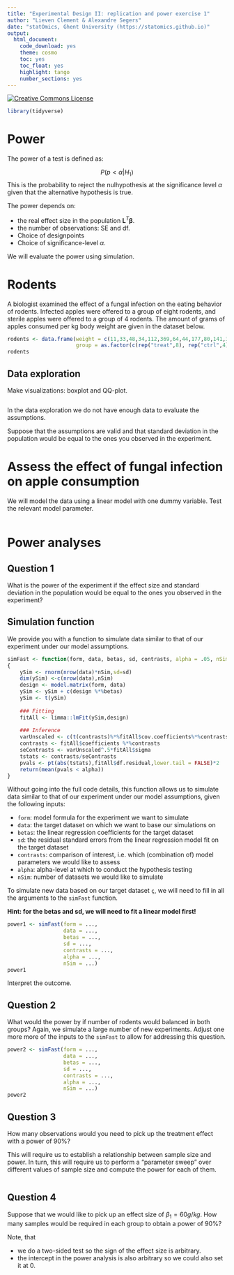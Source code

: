 ```yaml
---
title: "Experimental Design II: replication and power exercise 1"
author: "Lieven Clement & Alexandre Segers"
date: "statOmics, Ghent University (https://statomics.github.io)"
output:
  html_document:
    code_download: yes
    theme: cosmo
    toc: yes
    toc_float: yes
    highlight: tango
    number_sections: yes
---
```



<a rel="license" href="https://creativecommons.org/licenses/by-nc-sa/4.0"><img alt="Creative Commons License" style="border-width:0" src="https://i.creativecommons.org/l/by-nc-sa/4.0/88x31.png" /></a>

```r
library(tidyverse)
```

# Power

The power of a test is defined as:

$$P(p < 
\alpha | H_1)$$
This is the probability to reject the nulhypothesis at the significance level $\alpha$ given that the alternative hypothesis is true. 

The power depends on:

- the real effect size in the population $\mathbf{L}^T\boldsymbol{\beta}$.
- the number of observations: SE and df.
- Choice of designpoints 
- Choice of significance-level $\alpha$. 

We will evaluate the power using simulation.

# Rodents

A biologist examined the effect of a fungal infection on the eating behavior of rodents. 
Infected apples were offered to a group of eight rodents, and sterile apples were offered to a group of 4 rodents. The amount of grams of apples consumed per kg body weight are given in the dataset below. 

```r
rodents <- data.frame(weight = c(11,33,48,34,112,369,64,44,177,80,141,332),
                      group = as.factor(c(rep("treat",8), rep("ctrl",4))))
rodents 
```

## Data exploration

Make visualizations: boxplot and QQ-plot.

```r

```

In the data exploration we do not have enough data to evaluate the assumptions.

Suppose that the assumptions are valid and that standard deviation in the
population would be equal to the ones you observed in the experiment.

# Assess the effect of fungal infection on apple consumption

We will model the data using a linear model with one dummy variable. Test the
relevant model parameter.

```r

```

# Power analyses

## Question 1

What is the power of the experiment if the effect size and standard deviation 
in the population would be equal to the ones you observed in the experiment?

## Simulation function

We provide you with a function to simulate data similar to that of our 
experiment under our model assumptions. 

```r
simFast <- function(form, data, betas, sd, contrasts, alpha = .05, nSim = 10000)
{
    ySim <- rnorm(nrow(data)*nSim,sd=sd)
    dim(ySim) <-c(nrow(data),nSim)
    design <- model.matrix(form, data)
    ySim <- ySim + c(design %*%betas)
    ySim <- t(ySim)
  
    ### Fitting
    fitAll <- limma::lmFit(ySim,design)
  
    ### Inference
    varUnscaled <- c(t(contrasts)%*%fitAll$cov.coefficients%*%contrasts)
    contrasts <- fitAll$coefficients %*%contrasts
    seContrasts <- varUnscaled^.5*fitAll$sigma
    tstats <- contrasts/seContrasts
    pvals <- pt(abs(tstats),fitAll$df.residual,lower.tail = FALSE)*2
    return(mean(pvals < alpha))
}
```

Without going into the full code details, this function allows us to simulate 
data similar to that of our experiment under our model assumptions, given the 
following inputs:

- `form`: model formula for the experiment we want to simulate
- `data`: the target dataset on which we want to base our simulations on
- `betas`: the linear regression coefficients for the target dataset
- `sd`: the residual standard errors from the linear regression model fit on 
the target dataset
- `contrasts`: comparison of interest, i.e. which (combination of) model 
parameters we would like to assess
- `alpha`: alpha-level at which to conduct the hypothesis testing
- `nSim`: number of datasets we would like to simulate

To simulate new data based on our target dataset `ç`, we will need to 
fill in all the arguments to the `simFast` function.

**Hint: for the betas and sd, we will need to fit a linear model first!**

```r
power1 <- simFast(form = ..., 
                  data = ..., 
                  betas = ..., 
                  sd = ..., 
                  contrasts = ..., 
                  alpha = ..., 
                  nSim = ...)
power1
```

Interpret the outcome.

## Question 2

What would the power by if number of rodents would  balanced in both groups?
Again, we simulate a large number of new experiments. Adjust one more more
of the inputs to the `simFast` to allow for addressing this question.

```r
power2 <- simFast(form = ..., 
                  data = ..., 
                  betas = ..., 
                  sd = ..., 
                  contrasts = ..., 
                  alpha = ..., 
                  nSim = ...)
power2
```

## Question 3

How many observations would you need to pick up the treatment effect with 
a power of 90%?

This will require us to establish a relationship between sample size and power.
In turn, this will require us to perform a "parameter sweep" over different
values of sample size and compute the power for each of them.

```r

```

## Question 4

Suppose that we would like to pick up an effect size of $\beta_1 = 60 g/kg$. 
How many samples would be required in each group to obtain a power of 90%?

Note, that 

- we do a two-sided test so the sign of the effect size is arbitrary. 
- the intercept in the power analysis is also arbitrary so we could also set it at 0. 

```r

```

